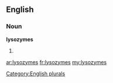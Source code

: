 ==English==

===Noun===
'''lysozymes'''

# {{plural of|[[lysozyme]]}}

[[Category:English plurals]]

[[ar:lysozymes]]
[[fr:lysozymes]]
[[my:lysozymes]]